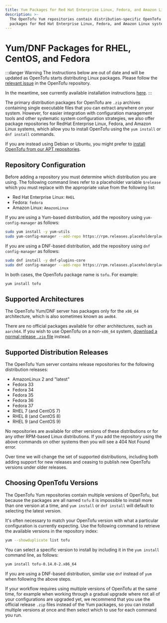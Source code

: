 ```yaml
---
title: Yum Packages for Red Hat Enterprise Linux, Fedora, and Amazon Linux
description: >-
  The OpenTofu Yum repositories contain distribution-specific OpenTofu
  packages for Red Hat Enterprise Linux, Fedora, and Amazon Linux systems.
---
```


# Yum/DNF Packages for RHEL, CentOS, and Fedora

:::danger Warning
The instructions below are out of date and will be updated as OpenTofu starts distributing Linux packages. Please follow the [relevant issue](https://github.com/opentofu/opentofu/issues/567) in the OpenTofu repository.

In the meantime, see currently available installation instructions [here](/docs/intro/install).
:::

The primary distribution packages for OpenTofu are `.zip` archives containing
single executable files that you can extract anywhere on your system. However,
for easier integration with configuration management tools and other systematic
system configuration strategies, we also offer package repositories for
RedHat Enterprise Linux, Fedora, and Amazon Linux systems, which allow you to
install OpenTofu using the `yum install` or `dnf install` commands.

If you are instead using Debian or Ubuntu, you
might prefer to [install OpenTofu from our APT repositories](/docs/cli/install/apt).

## Repository Configuration

Before adding a repository you must determine which distribution you are using.
The following command lines refer to a placeholder variable `$release` which
you must replace with the appropriate value from the following list:

* Red Hat Enterprise Linux: `RHEL`
* Fedora: `fedora`
* Amazon Linux: `AmazonLinux`

If you are using a Yum-based distribution, add the repository using
`yum-config-manager` as follows:

```bash
sudo yum install -y yum-utils
sudo yum-config-manager --add-repo https://rpm.releases.placeholderplaceholderplaceholder.com/$release/hashicorp.repo
```

If you are using a DNF-based distribution, add the repository using
`dnf config-manager` as follows:

```bash
sudo dnf install -y dnf-plugins-core
sudo dnf config-manager --add-repo https://rpm.releases.placeholderplaceholderplaceholder.com/$release/hashicorp.repo
```

In both cases, the OpenTofu package name is `tofu`. For example:

```bash
yum install tofu
```

## Supported Architectures

The OpenTofu Yum/DNF server has packages only for the `x86_64`
architecture, which is also sometimes known as `amd64`.

There are no official packages available for other architectures, such as
`aarch64`. If you wish to use OpenTofu on a non-`x86_64` system,
[download a normal release `.zip` file](/docs/downloads) instead.

## Supported Distribution Releases

The OpenTofu Yum server contains release repositories for the
following distribution releases:

* AmazonLinux 2 and "latest"
* Fedora 33
* Fedora 34
* Fedora 35
* Fedora 36
* Fedora 37
* RHEL 7 (and CentOS 7)
* RHEL 8 (and CentOS 8)
* RHEL 9 (and CentOS 9)

No repositories are available for other versions of these distributions or for
any other RPM-based Linux distributions. If you add the repository using
the above commands on other systems then you will see a 404 Not Found error.

Over time we will change the set of supported distributions, including both
adding support for new releases and ceasing to publish new OpenTofu versions
under older releases.

## Choosing OpenTofu Versions

The OpenTofu Yum repositories contain multiple versions of OpenTofu, but
because the packages are all named `tofu` it is impossible to install
more than one version at a time, and `yum install` or `dnf install` will
default to selecting the latest version.

It's often necessary to match your OpenTofu version with what a particular
configuration is currently expecting. Use the following command to
retrieve the available versions in the repository index:

```bash
yum --showduplicate list tofu
```

You can select a specific version to install by including it in the
`yum install` command line, as follows:

```bash
yum install tofu-0.14.0-2.x86_64
```

If you are using a DNF-based distribution, similar use `dnf` instead of `yum`
when following the above steps.

If your workflow requires using multiple versions of OpenTofu at the same
time, for example when working through a gradual upgrade where not all
of your configurations are upgraded yet, we recommend that you use the
official release `.zip` files instead of the Yum packages, so you can install
multiple versions at once and then select which to use for each command you
run.

